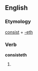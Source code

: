 ==English==

===Etymology===
[[consist]] + [[-eth]]

===Verb===
'''consisteth'''

# {{archaic third-person singular of|consist}}